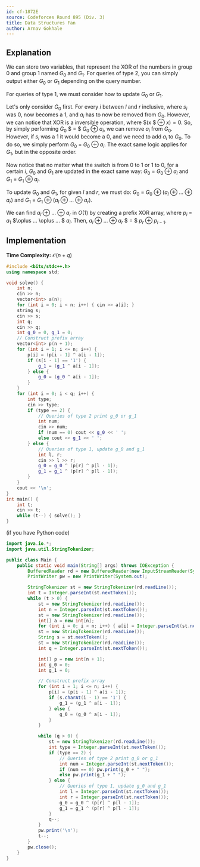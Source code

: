 ```yaml
---
id: cf-1872E
source: Codeforces Round 895 (Div. 3)
title: Data Structures Fan
author: Arnav Gokhale
---
```


## Explanation

We can store two variables, that represent the XOR of the numbers in group 0 and group 1 named $G_0$ and $G_1$. For queries of type 2, you can simply output either $G_0$ or $G_1$ depending on the query number.

For queries of type 1, we must consider how to update  $G_0$ or $G_1$.

Let's only consider $G_0$ first. For every $i$ between $l$ and $r$ inclusive, where $s_i$ was $0$, now becomes a $1$, and $a_i$ has to now be removed from $G_0$. However, we can notice that XOR is a inversible operation, where $(x $ $\oplus$ $x) = 0$. So, by simply performing $G_0$ $ = $ $G_0$ $\oplus$ $a_i$, we can remove $a_i$ from $G_0$. However, if $s_i$ was a $1$ it would become a $0$, and we need to add $a_i$ to $G_0$. To do so, we simply perform $G_0$ = $G_0$ $\oplus$ $a_i$. The exact same logic applies for $G_1$, but in the opposite order.

Now notice that no matter what the switch is from $0$ to $1$ or $1$ to $0$, for a certain $i$, $G_0$ and $G_1$ are updated in the exact same way: $G_0$ $=$ $G_0$ $\oplus$ $a_i$ and $G_1$ $=$ $G_1$ $\oplus$ $a_i$.

To update $G_0$ and $G_1$, for given $l$ and $r$, we must do: $G_0$ = $G_0$ $\oplus$ $(a_l$ $\oplus$ $. . .$ $\oplus$ $a_r)$ and $G_1$ = $G_1$ $\oplus$ $(a_l$ $\oplus$ $. . .$ $\oplus$ $a_r).$

We can find $a_l$ $\oplus$ $. . .$ $\oplus$ $a_r$ in $O(1)$ by creating a prefix XOR array, where $p_i$ = $a_1$ $\oplus ... \oplus ... $ $a_i$. Then, $a_l$ $\oplus$ $. . .$ $\oplus$ $a_r$ $ = $ $p_r$ $\oplus$ $p_{l-1}.$

## Implementation

**Time Complexity:** $\mathcal{O}(n + q)$

<LanguageSection>

<CPPSection>

```cpp
#include <bits/stdc++.h>
using namespace std;

void solve() {
	int n;
	cin >> n;
	vector<int> a(n);
	for (int i = 0; i < n; i++) { cin >> a[i]; }
	string s;
	cin >> s;
	int q;
	cin >> q;
	int g_0 = 0, g_1 = 0;
	// Construct prefix array
	vector<int> p(n + 1);
	for (int i = 1; i <= n; i++) {
		p[i] = (p[i - 1] ^ a[i - 1]);
		if (s[i - 1] == '1') {
			g_1 = (g_1 ^ a[i - 1]);
		} else {
			g_0 = (g_0 ^ a[i - 1]);
		}
	}
	for (int i = 0; i < q; i++) {
		int type;
		cin >> type;
		if (type == 2) {
			// Queries of type 2 print g_0 or g_1
			int num;
			cin >> num;
			if (num == 0) cout << g_0 << ' ';
			else cout << g_1 << ' ';
		} else {
			// Queries of type 1, update g_0 and g_1
			int l, r;
			cin >> l >> r;
			g_0 = g_0 ^ (p[r] ^ p[l - 1]);
			g_1 = g_1 ^ (p[r] ^ p[l - 1]);
		}
	}
	cout << '\n';
}
int main() {
	int t;
	cin >> t;
	while (t--) { solve(); }
}
```
</CPPSection>

<PySection>

(if you have Python code)

</PySection>

<JavaSection>

```java
import java.io.*;
import java.util.StringTokenizer;

public class Main {
	public static void main(String[] args) throws IOException {
		BufferedReader rd = new BufferedReader(new InputStreamReader(System.in));
		PrintWriter pw = new PrintWriter(System.out);

		StringTokenizer st = new StringTokenizer(rd.readLine());
		int t = Integer.parseInt(st.nextToken());
		while (t > 0) {
			st = new StringTokenizer(rd.readLine());
			int n = Integer.parseInt(st.nextToken());
			st = new StringTokenizer(rd.readLine());
			int[] a = new int[n];
			for (int i = 0; i < n; i++) { a[i] = Integer.parseInt(st.nextToken()); }
			st = new StringTokenizer(rd.readLine());
			String s = st.nextToken();
			st = new StringTokenizer(rd.readLine());
			int q = Integer.parseInt(st.nextToken());

			int[] p = new int[n + 1];
			int g_0 = 0;
			int g_1 = 0;

			// Construct prefix array
			for (int i = 1; i <= n; i++) {
				p[i] = (p[i - 1] ^ a[i - 1]);
				if (s.charAt(i - 1) == '1') {
					g_1 = (g_1 ^ a[i - 1]);
				} else {
					g_0 = (g_0 ^ a[i - 1]);
				}
			}

			while (q > 0) {
				st = new StringTokenizer(rd.readLine());
				int type = Integer.parseInt(st.nextToken());
				if (type == 2) {
					// Queries of type 2 print g_0 or g_1
					int num = Integer.parseInt(st.nextToken());
					if (num == 0) pw.print(g_0 + " ");
					else pw.print(g_1 + " ");
				} else {
					// Queries of type 1, update g_0 and g_1
					int l = Integer.parseInt(st.nextToken());
					int r = Integer.parseInt(st.nextToken());
					g_0 = g_0 ^ (p[r] ^ p[l - 1]);
					g_1 = g_1 ^ (p[r] ^ p[l - 1]);
				}
				q--;
			}
			pw.print('\n');
			t--;
		}
		pw.close();
	}
}
```

</JavaSection>

</LanguageSection>
